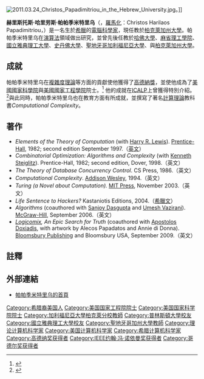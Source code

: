 {{noteTA
|G1=IT
}}
{{Infobox scientist
| name = 赫里斯托斯·帕帕季米特里乌<br />Χρίστος Παπαδημητρίου 
| image = Christos Papadimitriou mg 7721-b.cr2.jpg
| image_size = 200px
| birth_date =  {{Birth date and age|1949|8|16}}
| birth_place = {{希臘}}[[雅典|雅典]]市
| residence = {{USA}}
| death_date = 
| nationality = 
| alma_mater = [[國立雅典理工大學|國立雅典理工大學]]（[[B.S.|B.S.]]）<br />[[普林斯頓大學|普林斯頓大學]]（[[M.S.|M.S.]]，[[Ph.D.|Ph.D.]]）
| workplaces        = [[柏克萊加州大學|柏克萊加州大學]]
| fields = [[計算理論|計算理論]]
| known_for  = 
| awards = [[高德納獎|高德納獎]]<br />[[美國國家科學院|美國國家科學院]]院士<br />[[美國國家工程學院|美國國家工程學院]]院士
}}
[[File:2011.03.24_Christos_Papadimitriou_in_the_Hebrew_University.jpg|thumb]]。]]

'''赫里斯托斯·哈里劳斯·帕帕季米特里乌'''（{{lang-el|Χρίστος Χαρίλαος Παπαδημητρίου}}，[[羅馬化|羅馬化]]：Christos Harilaos Papadimitriou，{{bd|1949年|8月16日|}}）是一名生於[[希臘|希臘]]的[[電腦科學家|電腦科學家]]，現任教於[[柏克萊加州大學|柏克萊加州大學]]。帕帕季米特里乌在[[演算法|演算法]]領域做出研究，並曾先後任教於[[哈佛大學|哈佛大學]]、[[麻省理工學院|麻省理工學院]]、[[國立雅典理工大學|國立雅典理工大學]]、[[史丹佛大學|史丹佛大學]]、[[聖地牙哥加利福尼亞大學|聖地牙哥加利福尼亞大學]]、與[[柏克萊加州大學|柏克萊加州大學]]。

==成就==
帕帕季米特里乌在[[複雜度理論|複雜度理論]]等方面的貢獻使他獲得了[[高德納獎|高德納獎]]，並使他成為了[[美國國家科學院|美國國家科學院]]與[[美國國家工程學院|美國國家工程學院]]院士。<ref>{{Cite web |url=http://www.nae.edu/nae/naepub.nsf/MembersAlphaEmail?openform&P,1 |title=National Academy of Engineering, Members by Last Name: P |access-date=2011-12-26 |archive-date=2010-09-06 |archive-url=https://web.archive.org/web/20100906114516/http://www.nae.edu/nae/naepub.nsf/MembersAlphaEmail?openform&P,1 |dead-url=no }}</ref>
他的成就在[[ICALP|ICALP]]上曾獲得特別介紹。<ref>{{cite web
 |url         = http://icalp09.cti.gr/index.php/Main/SpecialEvents
 |title       = Special Events: Honoring Christos Papadimitriou Scientific Contribution to Computer Science
 |work        = ICALP 2009 – 36th International Colloquium on Automata, Languages and Programming
 |deadurl     = yes
 |archiveurl  = https://web.archive.org/web/20120306104025/http://icalp09.cti.gr/index.php/Main/SpecialEvents
 |archivedate = 2012-03-06
 |access-date = 2011-12-26
}}</ref>與此同時，帕帕季米特里乌也在教育方面有所成就，並撰寫了著名[[計算理論|計算理論]]教科書''Computational Complexity''。

==著作==
* ''Elements of the Theory of Computation'' (with [[Harry_R._Lewis|Harry R. Lewis]]). [[Prentice-Hall|Prentice-Hall]], 1982; second edition September 1997.（[[英文|英文]]）
* ''Combinatorial Optimization: Algorithms and Complexity'' (with [[Kenneth_Steiglitz|Kenneth Steiglitz]]).  Prentice-Hall, 1982; second edition, Dover, 1998.（英文）
* ''The Theory of Database Concurrency Control''. CS Press, 1986.（英文）
* ''Computational Complexity''. [[Addison_Wesley|Addison Wesley]], 1994.（英文）
* ''Turing (a Novel about Computation).'' [[MIT_Press|MIT Press]], November 2003.（英文）
* ''Life Sentence to Hackers?'' Kastaniotis Editions, 2004.（[[希臘文|希臘文]]）
* ''Algorithms'' (coauthored with [[Sanjoy_Dasgupta|Sanjoy Dasgupta]] and [[Umesh_Vazirani|Umesh Vazirani]]). [[McGraw-Hill|McGraw-Hill]], September 2006.（英文）
* ''[[Logicomix|Logicomix]], An Epic Search for Truth'' (coauthored with [[Apostolos_Doxiadis|Apostolos Doxiadis]], with artwork by Alecos Papadatos and Annie di Donna). [[Bloomsbury_Publishing|Bloomsbury Publishing]] and Bloomsbury USA, September 2009.（英文）

==註釋==
{{reflist}}

==外部連結==
* [http://www.cs.berkeley.edu/~christos/ 帕帕季米特里乌的首頁] {{Wayback|url=http://www.cs.berkeley.edu/~christos/ |date=20160512113929 }}

{{高德纳奖}}
{{哥德尔奖}}
{{IEEE约翰·冯·诺依曼奖获得者}}
{{Authority control}}
{{DEFAULTSORT:Papadimitriou}}
[[Category:希腊裔美国人|Category:希腊裔美国人]]
[[Category:美国国家工程院院士|Category:美国国家工程院院士]]
[[Category:美国国家科学院院士|Category:美国国家科学院院士]]
[[Category:加利福尼亞大學柏克萊分校教師|Category:加利福尼亞大學柏克萊分校教師]]
[[Category:普林斯頓大學校友|Category:普林斯頓大學校友]]
[[Category:國立雅典理工大學校友|Category:國立雅典理工大學校友]]
[[Category:聖地牙哥加州大學教師|Category:聖地牙哥加州大學教師]]
[[Category:理论计算机科学家|Category:理论计算机科学家]]
[[Category:美国计算机科学家|Category:美国计算机科学家]]
[[Category:希腊计算机科学家|Category:希腊计算机科学家]]
[[Category:高德纳奖获得者|Category:高德纳奖获得者]]
[[Category:IEEE约翰·冯·诺依曼奖获得者|Category:IEEE约翰·冯·诺依曼奖获得者]]
[[Category:哥德尔奖获得者|Category:哥德尔奖获得者]]